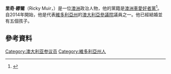 '''里奇·繆爾'''（Ricky Muir，{{bd|1980年|12月25日}}）是一位[[澳洲|澳洲]]政治人物，他的黨籍是[[澳洲車愛好者黨|澳洲車愛好者黨]]<ref name="ABCelection">{{cite web|title=Motoring Enthusiast Party member Ricky Muir wins Senate seat|url=http://www.abc.net.au/news/2013-10-01/motoring-enthusiast-ricky-muir-wins-a-seat-in-australian-senate/4991882|publisher=ABC News|accessdate=1 October 2013}}</ref>。自2014年開始，他是代表[[維多利亞州|維多利亞州]]的[[澳大利亞參議院|澳大利亞參議院]]議員之一。他已經結婚並有五個孩子。
==參考資料==
{{Reflist}}
[[Category:澳大利亚参议员|Category:澳大利亚参议员]]
[[Category:維多利亞州人|Category:維多利亞州人]]